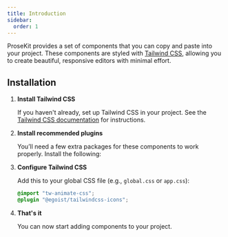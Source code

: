 ```yaml
---
title: Introduction
sidebar:
  order: 1
---
```



ProseKit provides a set of components that you can copy and paste into your project. These components are styled with [Tailwind CSS](https://tailwindcss.com), allowing you to create beautiful, responsive editors with minimal effort.

## Installation

<Steps>

1. **Install Tailwind CSS**

   If you haven't already, set up Tailwind CSS in your project. See the [Tailwind CSS documentation](https://tailwindcss.com/docs/installation) for instructions.

2. **Install recommended plugins**

   You’ll need a few extra packages for these components to work properly. Install the following:

   <CodePackageManagers packages="tw-animate-css @egoist/tailwindcss-icons @iconify-json/lucide" />

3. **Configure Tailwind CSS**

   Add this to your global CSS file (e.g., `global.css` or `app.css`):

   ```css
   @import "tw-animate-css";
   @plugin "@egoist/tailwindcss-icons";
   ```

4. **That's it**

   You can now start adding components to your project.

</Steps>
